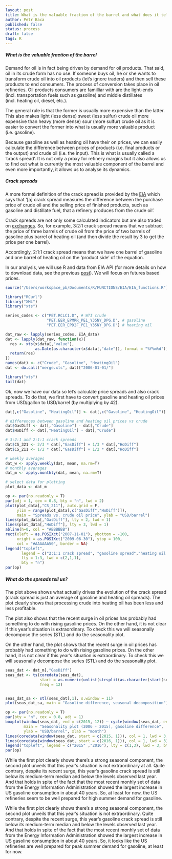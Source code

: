 ```yaml
---
layout: post
title: What is the valuable fraction of the barrel and what does it tell us
author: Petr Baca
published: false
status: process
draft: false
tags: R
---
```

##### What is the valuable fraction of the barrel

Demand for oil is in fact being driven by demand for oil products. That said, oil in its crude form has no use. If someone buys oil, he or she wants to transform crude oil into oil products (let's ignore traders) and then sell these products to end consumers. The process of conversion takes place in oil refineries. Oil products consumers are familliar with are the light-ends (incl. transportation fuels such as gasoline) and middle distillates (incl. heating oil, diesel, etc.).

The general rule is that the former is usually more expensive than the latter. This also makes light (less dense) sweet (less sulfur) crude oil more expensive than heavy (more dense) sour (more sulfur) crude oil as it is easier to convert the former into what is usually more valuable product (i.e. gasoline).

Because gasoline as well as heating oil have their on prices, we can easily calculate the difference between prices of products (i.e. final products or the output) and crude oil (i.e. the input). This is what is usually called a 'crack spread'. It is not only a proxy for refinery margins but it also allows us to find out what is currently the most valuable component of the barrel and even more importantly, it allows us to analyse its dynamics.

##### Crack spreads

A more formal definition of the crack spread is provided by the [EIA](https://www.eia.gov/todayinenergy/includes/CrackSpread_Explain.cfm) which says that '[a] crack spread measures the difference between the purchase price of crude oil and the selling price of finished products, such as gasoline and distillate fuel, that a refinery produces from the crude oil'.

Crack spreads are not only some calculated indicators but are also traded on [exchanges](http://www.cmegroup.com/trading/energy/crack-spread-handbook.html). 
So, for example, 3:2:1 crack spread means that we subtract the price of three barrels of crude oil from the price of two barrels of gasoline plus barrel of heating oil (and then divide the result by 3 to get the price per one barrel).

Accordingly, 2:1:1 crack spread means that we have one barrel of gasoline and one barrel of heating oil on the 'product side' of the equation.

In our analysis, we will use R and data from EIA API (for more details on how to download data, see the previous [post](http://petrbaca.github.io/2016/03/27/EIA-data/)). We will focus on futures based prices.

```r
source("/Users/workspace_pb/Documents/R/FUNCTIONS/EIA/EIA_functions.R")

library("RCurl") 
library("XML") 
library("xts")

series_codes <- c("PET.RCLC1.D", # WTI crude
                  "PET.EER_EPMRR_PE1_Y35NY_DPG.D", # gasoline
                  "PET.EER_EPD2F_PE1_Y35NY_DPG.D") # heating oil

dat_raw <- lapply(series_codes, EIA_data)
dat <- lapply(dat_raw, function(x){
  res <- xts(x$data[,"value"],
             as.Date(as.character(x$data[,"date"]), format = "%Y%m%d"))
  return(res)
})
names(dat) <- c("Crude", "Gasoline", "HeatingOil")
dat <- do.call("merge.xts", dat)["2006-01-01/"]
```

```r
library("xts")
tail(dat)
```

Ok, now we have our data so let's calculate price spreads and also crack spreads. To do that, we first have to convert gasoline and heating oil prices from USD/gallon to USD/barrel (by multiplying by 42).

```r
dat[,c("Gasoline", "HeatingOil")] <- dat[,c("Gasoline", "HeatingOil")] * 42

# differences between gasoline and heating oil prices vs crude
dat$GasDiff <- dat[,"Gasoline"] - dat[,"Crude"]
dat$HoDiff <- dat[,"HeatingOil"] - dat[,"Crude"]

# 3:2:1 and 2:1:1 crack spreads
dat$CS_321 <- 2/3 * dat[,"GasDiff"] + 1/3 * dat[,"HoDiff"]
dat$CS_211 <- 1/2 * dat[,"GasDiff"] + 1/2 * dat[,"HoDiff"]

# weekly averages
dat_w <- apply.weekly(dat, mean, na.rm=T)
# monthly averages
dat_m <- apply.monthly(dat, mean, na.rm=T)

# select data for plotting
plot_data <- dat_m

op <- par(no.readonly = T)
par(adj = 1, cex = 0.8, bty = "n", lwd = 2)
plot(plot_data[,"CS_211"], auto.grid = F,
     ylim = range(plot_data[,c("GasDiff","HoDiff")]),
     main = "Spreads vs. crude oil price", ylab = "USD/barrel")
lines(plot_data[,"GasDiff"], lty = 2, lwd = 1)
lines(plot_data[,"HoDiff"], lty = 3, lwd = 1)
abline(h=0, col = "#BBBBBB")
rect(xleft = as.POSIXct("2007-11-01"), ybottom = -100,
     xright = as.POSIXct("2009-06-30"), ytop = 100,
     col = "#AAAAAA50", border = NA)
legend("topleft",
       legend = c("2:1:1 crack spread", "gasoline spread","heating oil spread"),
       lty = 1:3, lwd = c(2,1,1),
       bty = "n")
par(op)

```

##### What do the spreads tell us?

The plot above shows what actually drives the evolution of the crack spread (crack spread is just an average of gasoline and heating oil spreads). The plot clearly shows that processing crude into heating oil has been less and less profitable.

The plot also shows that the recent surge in oil prices has probably had something to do with rising gasoline prices. On the other hand, it is not clear if this year's situation is extraordinary. To check this we will seasonally decompose the series (STL) and do the seasonality plot.

On the other hand, the plot shows that the recent surge in oil prices has probably had something to do with rising gasoline prices. On the other hand, it is not clear if this year's situation is extraordinary. To check this we will seasonally decompose the series (STL) and do the seasonality plot.

```r

seas_dat <- dat_m[,"GasDiff"]
seas_dat <- ts(coredata(seas_dat),
               start = as.numeric(unlist(strsplit(as.character(start(seas_dat)), "-"))[1:2]),
               freq = 12)


seas_dat_sa <- stl(seas_dat[,1], s.window = 11)
plot(seas_dat_sa, main = "Gasoline difference, seasonal decomposition")

op <- par(no.readonly = T)
par(bty = "n", cex = 0.8, adj = 1)
boxplot(window(seas_dat, end = c(2015, 12)) ~ cycle(window(seas_dat, end = c(2015, 12))), col = "#EEEEEE", border = "#AAAAAA",
        main = "Seasonality plot (2006 - 2015), gasoline difference",
        ylab = "USD/barrel", xlab = "month")
lines(coredata(window(seas_dat, start = c(2015, 1))), col = 1, lwd = 3, lty = 3)
lines(coredata(window(seas_dat, start = c(2016, 1))), col = 1, lwd = 3)
legend("topleft", legend = c("2015" ,"2016"), lty = c(1,3), lwd = 3, bty = "n")
par(op)

```

While the first plot clearly shows there's a strong seasonal component, the second plot unveils that this year's situation is not extraordinary at all. Quite contrary, despite its recent surge, this year's gasoline crack spread is still below its medium-term median and below the levels observed last year. And that holds in spite of the fact that the most recent monhly set of data from the Energy Information Administration showed the largest increase in US gasoline consumption in about 40 years. So, at least for now, the US refineries seem to be well prepared for high summer demand for gasoline.

While the first plot clearly shows there's a strong seasonal component, the second plot unveils that this year's situation is not extraordinary. Quite contrary, despite the recent surge, this year's gasoline crack spread is still below its medium-term median and below the levels observed last year. And that holds in spite of the fact that the most recent monhly set of data from the Energy Information Administration showed the largest increase in US gasoline consumption in about 40 years. So, it looks like the US refineries are well prepared for peak summer demand for gasoline, at least for now.










